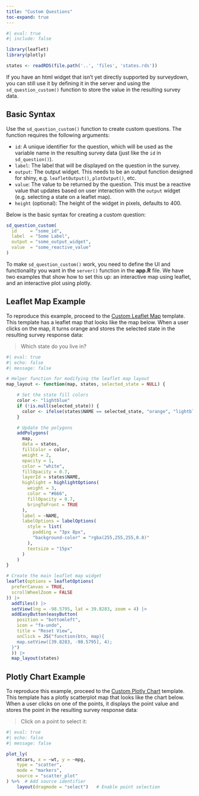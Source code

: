 ```yaml
---
title: "Custom Questions"
toc-expand: true
---
```


```r
#| eval: true
#| include: false

library(leaflet)
library(plotly)

states <- readRDS(file.path('..', 'files', 'states.rds'))
```

If you have an html widget that isn't yet directly supported by surveydown, you can still use it by defining it in the server and using the `sd_question_custom()` function to store the value in the resulting survey data.

## Basic Syntax

Use the `sd_question_custom()` function to create custom questions. The function requires the following arguments:

- `id`: A unique identifier for the question, which will be used as the variable name in the resulting survey data (just like the `id` in `sd_question()`).
- `label`: The label that will be displayed on the question in the survey.
- `output`: The output widget. This needs to be an output function designed for shiny, e.g. `leafletOutput()`, `plotOutput()`, etc.
- `value`: The value to be returned by the question. This must be a reactive value that updates based on user interaction with the `output` widget (e.g. selecting a state on a leaflet map).
- `height` (optional): The height of the widget in pixels, defaults to 400.

Below is the basic syntax for creating a custom question:

```r
sd_question_custom(
  id     = "some_id",
  label  = "Some Label",
  output = "some_output_widget",
  value  = "some_reactive_value"
)
```

To make `sd_question_custom()` work, you need to define the UI and functionality you want in the `server()` function in the **app.R** file. We have two examples that show how to set this up: an interactive map using leaflet, and an interactive plot using plotly.

## Leaflet Map Example

To reproduce this example, proceed to the [Custom Leaflet Map](../templates/custom_leaflet_map.html) template. This template has a leaflet map that looks like the map below. When a user clicks on the map, it turns orange and stores the selected state in the resulting survey response data:

> Which state do you live in?

```r
#| eval: true
#| echo: false
#| message: false

# Helper function for modifying the leaflet map layout
map_layout <- function(map, states, selected_state = NULL) {

    # Set the state fill colors
    color <- "lightblue"
    if (!is.null(selected_state)) {
      color <- ifelse(states$NAME == selected_state, "orange", "lightblue")
    }

    # Update the polygons
    addPolygons(
      map,
      data = states,
      fillColor = color,
      weight = 2,
      opacity = 1,
      color = "white",
      fillOpacity = 0.7,
      layerId = states$NAME,
      highlight = highlightOptions(
        weight = 3,
        color = "#666",
        fillOpacity = 0.7,
        bringToFront = TRUE
      ),
      label = ~NAME,
      labelOptions = labelOptions(
        style = list(
          padding = "3px 8px",
          "background-color" = "rgba(255,255,255,0.8)"
        ),
        textsize = "15px"
      )
    )
}

# Create the main leaflet map widget
leaflet(options = leafletOptions(
  preferCanvas = TRUE,
  scrollWheelZoom = FALSE
)) |>
  addTiles() |>
  setView(lng = -98.5795, lat = 39.8283, zoom = 4) |>
  addEasyButton(easyButton(
    position = "bottomleft",
    icon = "fa-undo",
    title = "Reset View",
    onClick = JS("function(btn, map){
    map.setView([39.8283, -98.5795], 4);
  }")
  )) |>
  map_layout(states)
```

## Plotly Chart Example

To reproduce this example, proceed to the [Custom Plotly Chart](../templates/custom_plotly_chart.html) template. This template has a plotly scatterplot map that looks like the chart below. When a user clicks on one of the points, it displays the point value and stores the point in the resulting survey response data:

> Click on a point to select it:

```r
#| eval: true
#| echo: false
#| message: false

plot_ly(
    mtcars, x = ~wt, y = ~mpg,
    type = "scatter",
    mode = "markers",
    source = "scatter_plot"
) %>%  # Add source identifier
    layout(dragmode = "select")   # Enable point selection
```

